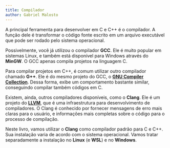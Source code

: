 ```yaml
---
title: Compilador
author: Gabriel Malosto
---
```


A principal ferramenta para desenvolver em C e C++ é o compilador.
A função dele é transformar o código fonte escrito em um arquivo executável que pode ser rodado pelo sistema operacional.

Possivelmente, você já utilizou o compilador **GCC**.
Ele é muito popular em sistemas Linux, e também está disponível para Windows através do **MinGW**.
O GCC apenas compila projetos na linguagem C.

Para compilar projetos em C++, é comum utilizar outro compilador chamado **G++**.
Ele é do mesmo projeto do GCC, o [**GNU Compiler Collection**](https://gcc.gnu.org/).
Dessa forma, exibe um comportamento bastante similar, conseguindo compilar também códigos em C.

Existem, ainda, outros compiladores disponíveis, como o **Clang**.
Ele é um projeto do [**LLVM**](https://llvm.org/), que é uma infraestrutura para desenvolvimento de compiladores.
O Clang é conhecido por fornecer mensagens de erro mais claras para o usuário, e informações mais completas sobre o código para o processo de compilação.

Neste livro, vamos utilizar o **Clang** como compilador padrão para C e C++.
Sua instalação varia de acordo com o sistema operacional.
Vamos tratar separadamente a instalação no **Linux** (e **WSL**) e no **Windows**.

